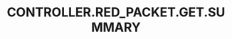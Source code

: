 ---
title: 'CONTROLLER.RED_PACKET.GET.SUMMARY'
openapi: '/en/api-reference/openapi-en.json GET /redpacket/{id}'
---